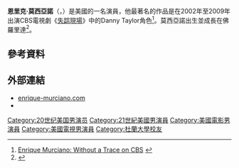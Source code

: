 {{Infobox person
| name          = Enrique Murciano
| image         = EnriqueMurciano.png
| imagesize     = 200px
| caption       = 
| birth_name    = Enrique Ricardo Murciano
| birth_date    = {{birth date and age|1973|7|9}}
| birth_place   = [[美國|美國]][[邁阿密|邁阿密]]
| residence     = 美國[[洛杉磯|洛杉磯]]
| othername     = Enrique Murciano Jr.
| occupation    = 演員
| years_active  = 1997年至今
| homepage      = 
}}
'''恩里克·莫西亞諾'''（{{lang-en|Enrique Ricardo Murciano}}，{{bd|1973年|7月9日||}}）是美國的一名演員，他最著名的作品是在2002年至2009年出演CBS電視劇《[[失踪現場|失踪現場]]》中的Danny Taylor角色<ref>[http://www.cbs.com/primetime/without_a_trace/bio/enrique_murciano/bio.php Enrique Murciano: Without a Trace on CBS] {{webarchive|url=https://web.archive.org/web/20090207135732/http://www.cbs.com/primetime/without_a_trace/bio/enrique_murciano/bio.php |date=2009-02-07 }}</ref>。莫西亞諾出生並成長在佛羅里達<ref>{{Cite web |url=http://movies.yahoo.com/movie/contributor/1800289048 |title=Enrique Murciano |access-date=2016-03-22 |archive-date=2011-06-03 |archive-url=https://web.archive.org/web/20110603234134/http://movies.yahoo.com/movie/contributor/1800289048 |dead-url=no }}</ref>。

==參考資料==
{{Reflist}}

==外部連結==
* [https://web.archive.org/web/20120519101226/http://enrique-murciano.com/ enrique-murciano.com]
* {{IMDb name|id=0006663}}

{{Authority control}}

{{DEFAULTSORT:Murciano, Enrique}}
[[Category:20世纪美国男演员|Category:20世纪美国男演员]]
[[Category:21世紀美國男演員|Category:21世紀美國男演員]]
[[Category:美國電影男演員|Category:美國電影男演員]]
[[Category:美國電視男演員|Category:美國電視男演員]]
[[Category:杜蘭大學校友|Category:杜蘭大學校友]]